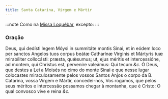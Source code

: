 ```yaml
---
title: Santa Catarina, Virgem e Mártir
---
```


:::note
Como na [Missa Loquébar](../comum/17virgensmartires1), excepto:
:::

### Oração

<div class="grid grid-cols-2 gap-5">
  <span class="text-justify">
    Deus, qui dedísti legem Móysi in summitáte montis Sínai, et in eódem loco
    per sanctos Angelos tuos corpus beátæ Catharínæ Vírginis et Mártyris tuæ
    mirabíliter collocásti: præsta, quǽsumus; ut, ejus méritis et intercessióne,
    ad montem, qui Christus est, perveníre valeámus: Qui tecum <em>&c.</em>
  </span>
  <span class="text-justify">
    Ó Deus, que destes a Lei a Moisés no cimo do monte Sinai e que nesse lugar
    colocastes miraculosamente pelos vossos Santos Anjos o corpo da B. Catarina,
    vossa Virgem e Mártir, concedei-nos, Vos rogamos, que pelos seus méritos e
    intercessão possamos chegar à montanha, que é Cristo: O qual convosco vive e
    reina <em>&c.</em>
  </span>
</div>
